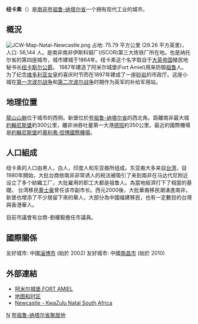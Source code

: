 {{noteTA
|T=zh-cn:纽卡斯尔 (南非); zh-hk:紐卡素 (南非); zh-tw:新堡 (南非);
|1=zh-cn:纽卡斯尔; zh-hk:紐卡素; zh-tw:新堡;
|2=zh-hans:德拉肯斯堡山脉; zh-hant:龍山山脈;
|3=zh-cn:波尔; zh-hk:波爾; zh-tw:波耳;
}}
'''纽卡素'''（'''{{lang|en|Newcastle}}'''）是[[南非|南非]][[夸祖鲁-纳塔尔省|夸祖鲁-纳塔尔省]]一个拥有现代工业的城市。

==概況==
[[File:JCW-Map-Natal-Newcastle.png|right]]
占地: 75.79 平方公里 (29.26 平方英里)，人口: 56,144 人。是南非南非伊斯科钢厂(ISCOR)第三大炼铁厂所在地。也是纳托尔省的第四座城市，城市建城于1864年。纽卡素这个名字取自于[[英国|大英帝国]]殖民地秘书长[[纽卡斯尔公爵|纽卡斯尔公爵]]。 1987年建造了阿米尔城堡(Fort Amiel)用来防御[[祖鲁|祖鲁]]人。为了纪念[[维多利亚女皇|维多利亚女皇]]的喜庆时节而在1897年建成了一座[[砂岩|砂岩]]的市政厅。这座小城在[[第一次波尔战争|第一次波尔战争]]和[[第二次波尔战争|第二次波尔战争]]时期作为英军的补给军用站。

==地理位置==
[[龍山山脈|龍山山脈]]位于城市的西侧。新堡位於[[夸祖鲁-纳塔尔省|夸祖鲁-纳塔尔省]]的西北角。距離南非最大城[[約翰尼斯堡|約翰尼斯堡]]約300公里，離非洲吞吐量第一大港[[德班|德班]]約350公里。最近的國際機場是[[約翰尼斯堡|約翰尼斯堡]]的[[奧利弗·坦博國際機場|奧利弗·坦博國際機場]]。 


==人口組成==
纽卡素的人口由黑人，白人，印度人和东亚裔所组成。东亚裔大多来自[[台湾|台湾]]，自1980年開始，大批台商依南非非常诱人的税法被吸引了来到南非在马达代尼附近设立了多个紡織工厂，大批雇用的职工大都是祖鲁人。為當地經濟打下了相當的基礎。
台湾移民[[黄士豪|黄士豪]]曾任该市副市长。西元2000後，大批華裔移民潮湧進南非。新堡也增添了不少居留下來的華人，大部分為中國福建移民，也有一定數目的台灣與香港華人。

目前市議會有台商-劉權毅擔任市議員。

==國際關係==
友好城市: 中國[[淄博市|淄博市]] (始於 2002)
友好城市: 中國[[南昌市|南昌市]] (始於 2010)

== 外部連結 ==
* [https://web.archive.org/web/20070311045719/http://www.tourismnewcastle.co.za/fortAmiel_interest.htm 阿米尔城堡,FORT AMIEL]
* [https://web.archive.org/web/20070101222847/http://www.travelpost.com/AF/South_Africa/Kwazulu-Natal/Newcastle/1786104 地图和时区]
* [http://www.drakensberg-tourism.com/newcastle.html Newcastle - KwaZulu Natal South Africa] {{Wayback|url=http://www.drakensberg-tourism.com/newcastle.html |date=20120504221629 }}

[[Category:南非城市|N]]
[[Category:夸祖鲁-纳塔尔省聚居地|]]